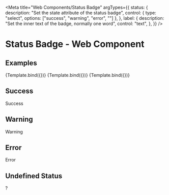
<Meta
  title="Web Components/Status Badge"
  argTypes={{
    status: {
      description: "Set the state attribute of the status badge",
      control: { type: "select", options: ["success", "warning", "error", ""] },
    },
    label: {
      description: "Set the inner text of the badge, normally one word",
      control: "text",
    },
  }}
/>


# Status Badge - Web Component

## Examples

<Canvas>
  <Story name="success" args={{ status: "success", label: "Online" }}>
    {Template.bind({})}
  </Story>
  <Story name="warning" args={{ status: "warning", label: "Connecting..." }}>
    {Template.bind({})}
  </Story>
  <Story name="error" args={{ status: "error", label: "Offline" }}>
    {Template.bind({})}
  </Story>
</Canvas>

## Success

<Canvas>
  <nl-status-badge status="success">Success</nl-status-badge>
</Canvas>

## Warning

<Canvas>
  <nl-status-badge status="warning">Warning</nl-status-badge>
</Canvas>

## Error

<Canvas>
  <nl-status-badge status="error">Error</nl-status-badge>
</Canvas>

## Undefined Status

<Canvas>
  <nl-status-badge>?</nl-status-badge>
</Canvas>
